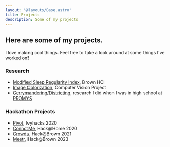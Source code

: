 ```yaml
---
layout: '@layouts/Base.astro'
title: Projects
description: Some of my projects
---
```


## Here are some of my projects.

I love making cool things. Feel free to take a look around at some things I've worked on!

### Research

-   [Modified Sleep Regularity Index](/projects/sleep-regularity-research), Brown HCI
-   [Image Colorization](/projects/image-colorization), Computer Vision Project
-   [Gerrymandering/Districting](https://arxiv.org/abs/1911.09792), research I did when I was in high school at [PROMYS](https://promys.org/)

### Hackathon Projects

-   [Pivot](/projects/pivot), Ivyhacks 2020
-   [ConnctMe](/projects/connctme), Hack@Home 2020
-   [Crowds](/projects/crowds), Hack@Brown 2021
-   [Meetr](https://devpost.com/software/meetr-q4ywjd), Hack@Brown 2023
